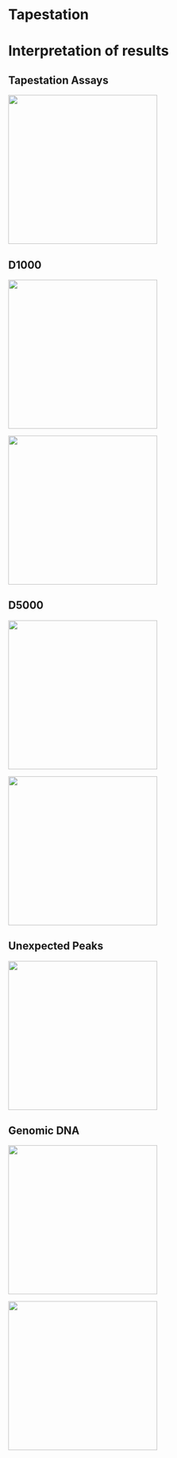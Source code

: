 # Tapestation

# Interpretation of results

## Tapestation Assays
<img width="300" alt="" src="pictures/Tapestation_Assays.png">

## D1000
<img width="300" alt="" src="pictures/Tapestation_D1000.png">

<img width="300" alt="" src="pictures/Tapestation_D1000_example.png">

## D5000
<img width="300" alt="" src="pictures/Tapestation_D5000.png">

<img width="300" alt="" src="pictures/Tapestation_D5000_example.png">

## Unexpected Peaks
<img width="300" alt="" src="pictures/Tapestation_unexpected_peaks.png">

## Genomic DNA
<img width="300" alt="" src="pictures/Tapestation_genomic.png">

<img width="300" alt="" src="pictures/Tapestation_genomic_example.png">
